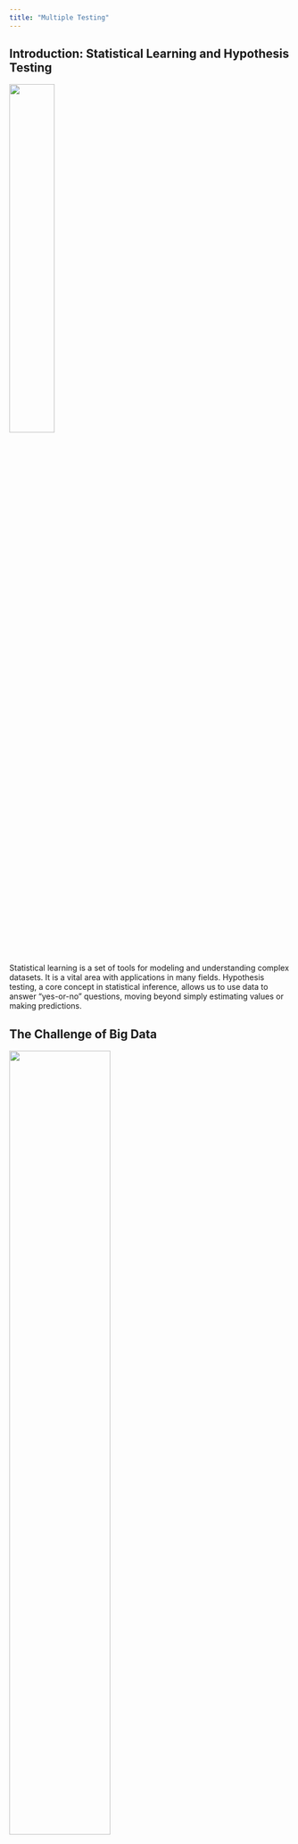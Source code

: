 ```yaml
---
title: "Multiple Testing"
---
```


## Introduction: Statistical Learning and Hypothesis Testing

::: {layout="[5,5]"}
![](https://www.statlearning.com/s/The-Elements-of-Statistical-Learning-2nd-Edition-Springer.jpeg){width=40%}

Statistical learning is a set of tools for modeling and understanding complex datasets. It is a vital area with applications in many fields. Hypothesis testing, a core concept in statistical inference, allows us to use data to answer "yes-or-no" questions, moving beyond simply estimating values or making predictions.
:::

## The Challenge of Big Data

::: {layout="[5,5]"}
![](https://www.inventateq.com/top-stories/wp-content/uploads/2024/05/bigdata2.png.webp){width=60%}

In today's world of "big data," we're often faced with testing hundreds or even thousands of hypotheses at once. This is called **multiple testing**. The main challenge is to avoid "false positives" — incorrectly rejecting a true null hypothesis. We want to make sure our "discoveries" are real, not just random noise! 🔍
:::

## Review of Hypothesis Testing

Hypothesis testing gives us a formal way to use data to answer specific questions.  It provides a structured framework to evaluate evidence and make informed decisions.

- **Goal:**  Decide if there's enough evidence to reject a pre-defined assumption (the null hypothesis).

- **Examples:**
    - In linear regression, is a specific coefficient significantly different from zero? This tells us if a predictor truly influences the outcome.
    - In a clinical trial, does a new drug actually lower blood pressure compared to a placebo?

## Steps in Hypothesis Testing

We generally follow these steps:

1.  **Define Hypotheses:**
    -   **Null Hypothesis (H₀):** The default assumption – usually representing "no effect" or "no difference."
    -   **Alternative Hypothesis (Hₐ):**  What we suspect might be true if H₀ isn't.

2.  **Construct Test Statistic:**  Calculate a value that summarizes how strongly the data contradicts H₀.

## Steps in Hypothesis Testing (Continued)

3.  **Compute p-value:**  Find the probability of seeing data as extreme (or more extreme) than what we observed, *assuming H₀ is true*.

4.  **Decide:**  Based on the p-value (and a pre-set threshold), decide whether to reject H₀.

## Defining the Hypotheses

::: { .callout-note appearance="simple" }
**Null Hypothesis (H₀):** The baseline assumption. We look for evidence *against* this. Think of it like the "status quo" or "innocent until proven guilty."
:::

::: { .callout-note appearance="simple" }
**Alternative Hypothesis (Hₐ):** What we think might be true if H₀ is false. It's often the opposite of H₀.  For instance, if H₀ is "A=B," then Hₐ is "A≠B."
:::

## Constructing the Test Statistic

- The test statistic measures how far the data is from what we'd expect if H₀ were true.

- The exact formula depends on the specific hypothesis.

- **Example:** If we're comparing the average values (means) of two groups (like treatment and control), we often use a **two-sample t-statistic**.

## Two-Sample t-statistic: Formula

The two-sample t-statistic is calculated like this:

$$
T = \frac{\hat{\mu}_t - \hat{\mu}_c}{s \sqrt{\frac{1}{n_t} + \frac{1}{n_c}}}
$$

where:

-   $ \hat{\mu}_t, \hat{\mu}_c$:  The *sample means* of the treatment and control groups. These are our best guesses for the true average values.
-   $ n_t, n_c $: The number of observations in each group.
-   $ s $: The "pooled standard deviation" (explained next).

## Pooled Standard Deviation

The pooled standard deviation, *s*, combines the variability within each group:

$$ s = \sqrt{\frac{(n_t - 1)s_t^2 + (n_c - 1)s_c^2}{n_t + n_c - 2}} $$

-   $s_t^2$ and $s_c^2$ are the sample variances of the treatment and control groups.  They measure how spread out the data is within each group.

- A large absolute value of T (|T|) suggests that the group means are significantly different, providing evidence *against* the null hypothesis.

## Computing the p-value

- **p-value:** The probability of observing a test statistic as extreme as (or more extreme than) the one we calculated, *if the null hypothesis were actually true*.

- A small p-value means the data is unlikely under H₀, providing strong evidence *against* it.

## p-value: Important Clarification

::: { .callout-note appearance="simple" }
The p-value is **not** the probability that H₀ is true. It's the probability of seeing the observed *data* (or more extreme data), *given that* H₀ *is* true. This is a very important distinction! 🧐
:::

## Example: p-value Interpretation

![Density function for N(0,1)](https://axwslyfy9krb.objectstorage.ap-singapore-1.oci.customer-oci.com/n/axwslyfy9krb/b/qiufei/o/textbook%2Fisl_figures%2F6_7.svg)

This figure shows the probability density function of a standard normal distribution, often called a "bell curve." The vertical line marks a value of 2.33.

## Example: p-value Interpretation (Continued)

- Only 1% of the area under the curve is to the right of 2.33.
- This means there's only a 2% chance of getting a value from this distribution that's either greater than 2.33 or less than -2.33.
- If our test statistic follows this distribution when H₀ is true, and we observe a test statistic of T = 2.33, the p-value would be 0.02.

## Null Distribution

- The **null distribution** is the probability distribution of the test statistic *assuming the null hypothesis is true*.  It tells us what values of the test statistic are likely (or unlikely) if there's no real effect.

- Common examples:
    - Normal distribution (bell curve)
    - t-distribution (similar to normal, but used for smaller samples)
    - χ²-distribution (Chi-squared distribution)
    - F-distribution

- We need to know the null distribution to calculate p-values.

## Decision Making

- We reject H₀ if the p-value is smaller than a pre-defined "significance level" (α).

- **Significance level (α):**  The cutoff for rejecting H₀.  A common choice is α = 0.05 (5%).

- **Decision Rule:**
    - If p-value < α, we reject H₀.
    - If p-value ≥ α, we *fail to reject* H₀.

## Decision Making: Important Note

::: { .callout-note appearance="simple" }
We never "accept" H₀. We only "reject" or "fail to reject" it. Failing to reject doesn't mean H₀ is definitely true, just that we don't have enough evidence to say it's false.
:::

## Type I and Type II Errors: A Table

|                  | H₀ True        | H₀ False       |
|-------------------|-----------------|-----------------|
| Reject H₀        | Type I Error   | Correct Decision|
| Fail to Reject H₀| Correct Decision| Type II Error  |

- **Type I error:** Rejecting H₀ when it's actually true (a "false positive"). The probability of this is α (the significance level).
- **Type II error:** Failing to reject H₀ when it's actually false (a "false negative").

## Type I and Type II Errors: Definitions

- **Power:** The probability of correctly rejecting H₀ when it's false (1 - Probability of Type II error). We want high power! 💪

- Our goal is to control the chance of Type I errors (α) while maximizing power (minimizing Type II errors).

## The Challenge of Multiple Testing

- When testing a *single* hypothesis, it's relatively easy to control the Type I error rate (α).

- **Problem:** When we test *many* hypotheses at the same time, the chance of making *at least one* Type I error goes way up, even if each individual test has a low α.

## Multiple Testing: An Analogy

- **Analogy:** Imagine flipping a fair coin many times. Each flip has a 50/50 chance, but if you flip enough times, you're *bound* to see some "unlikely" streaks (like all heads) just by random chance.

- Similarly, when testing many hypotheses, some will look "significant" (low p-value) just by chance, even if all the null hypotheses are true.

## Illustration: The Stockbroker

- A stockbroker claims they can predict whether Apple's stock will go up or down for the next 10 days.

- They email 1024 potential clients, each getting a different sequence of predictions (2¹⁰ = 1024 possible sequences).

- Just by chance, one client will get a perfect prediction! They might think the stockbroker is amazing, but it's just random luck.

- This shows how making many "guesses" (tests) can lead to seemingly significant results purely by chance.

## Family-Wise Error Rate (FWER)

- **FWER:** The probability of making *at least one* Type I error (false positive) among *all* the hypothesis tests we do.

- If all *m* tests are independent and all null hypotheses are true, then:

$$ \text{FWER}(\alpha) = 1 - (1 - \alpha)^m $$

- This formula shows that the FWER increases quickly as *m* (the number of tests) increases.

## FWER Example: Visualized

![FWER vs. Number of Hypotheses](https://axwslyfy9krb.objectstorage.ap-singapore-1.oci.customer-oci.com/n/axwslyfy9krb/b/qiufei/o/textbook%2Fisl_figures%2F13_2.svg)

This graph shows how the FWER changes as we test more hypotheses (the x-axis is on a log scale), for different values of α.

## FWER Example: Interpretation

- The dashed line is at 0.05.

- To keep the FWER at 0.05 when testing 50 null hypotheses, we need to control the Type I error for *each individual hypothesis* at a much lower level (around α = 0.001).

- As we test more hypotheses, we need to be more and more strict with our individual significance levels to maintain the same overall FWER.

## Controlling the FWER

- To control the FWER at a specific level (α), we need stricter rules for rejecting each hypothesis.

- Common methods:
    - **Bonferroni Correction:** Very simple, but often too conservative.
    - **Holm's Method:** Less conservative than Bonferroni.

## Bonferroni Correction

- **Rule:** Reject H₀j if its p-value is less than α/m. Divide the desired overall significance level (α) by the number of tests (m).

- **Guarantee:**  FWER(α/m) ≤ m × α/m = α. The Bonferroni correction ensures the FWER is no larger than α.

- **Advantages:**
    -  Easy to do.
    -  Guaranteed FWER control.

- **Disadvantage:**
    -  Can be very conservative (low power), especially when *m* is large.  We might miss real effects.

## Holm's Method

Holm's method is a *step-down* procedure, which is less conservative than Bonferroni:

1.  **Specify α:** Choose the desired overall FWER (e.g., α = 0.05).
2.  **Compute p-values:** Calculate p-values (p1, ..., pm) for all *m* hypotheses.
3.  **Order p-values:** Sort the p-values from smallest to largest: p(1) ≤ p(2) ≤ ... ≤ p(m).
4.  **Find L:**
    $$ L = \min\big\{j:p_{(j)} > \frac{\alpha}{m+1-j} \big\} $$

## Holm's Method (Continued)

5.  **Reject:** Reject all null hypotheses H0j for which pj < p(L).

- **Advantages:**
    - Controls the FWER.
    - Less conservative than Bonferroni (higher power). Holm will always reject at least as many hypotheses as Bonferroni, and usually more.

## Holm's method illustration

![Holm's and Bonferroni](https://axwslyfy9krb.objectstorage.ap-singapore-1.oci.customer-oci.com/n/axwslyfy9krb/b/qiufei/o/textbook%2Fisl_figures%2F13_3.svg)

Each panel shows sorted p-values from simulations with 10 hypotheses. Black dots are true null hypotheses (2 out of 10), and red dots are false null hypotheses.

## Holm's method illustration (Continued)

- The black line is the Bonferroni threshold (α/m).
- The blue line is the Holm threshold (α/(m+1-j)).
- The area between the lines shows hypotheses rejected by Holm but not Bonferroni.
- Holm rejects more hypotheses, giving it higher power.

## Other FWER Control Methods

- **Tukey's Method:**  Specifically for comparing all possible pairs of group means in ANOVA (Analysis of Variance).

- **Scheffé's Method:**  Allows testing *any* linear combination of group means, even after seeing the data.  Very flexible, but also very conservative.

- These are more powerful than Bonferroni/Holm in their specific situations, but less general.

## Trade-Off: FWER and Power

![FWER and Power](https://axwslyfy9krb.objectstorage.ap-singapore-1.oci.customer-oci.com/n/axwslyfy9krb/b/qiufei/o/textbook%2Fisl_figures%2F13_5.svg)

This plot shows how FWER and power are related in a simulation where 90% of the null hypotheses are true.

## Trade-Off: FWER and Power (Continued)

- As *m* (number of hypotheses) increases, power goes down for a fixed FWER.

- Controlling the FWER very strictly (low α) means lower power (more Type II errors). We're less likely to find true effects.

- The dashed vertical line is at FWER = 0.05.

- This shows the key trade-off: being more conservative (controlling FWER) reduces our ability to find real effects.

## False Discovery Rate (FDR)

- **FDR:** The expected proportion of *false positives* (Type I errors) among all the *rejected* null hypotheses.

$$ \text{FDR} = E\left(\frac{\text{Number of Type I Errors}}{\text{Number of Rejected Hypotheses}}\right) = E\left(\frac{V}{R}\right) $$

- Where V is the number of Type I Errors and R is the number of Rejected Hypotheses.

- Controlling the FDR is *less strict* than controlling the FWER. It allows for *some* false positives, but aims to keep their proportion low.

## FDR: Motivation

- **Motivation:** In exploratory studies with many hypotheses (*m*), we might be okay with *some* false positives to discover more true effects. We're prioritizing discovery over absolute certainty.

- FDR control is good when we're more interested in finding potential leads than in making rock-solid claims.

## Benjamini-Hochberg (BH) Procedure

The Benjamini-Hochberg (BH) procedure is a popular way to control the FDR at a desired level, *q*:

1.  **Specify *q*:** Choose the desired FDR level (e.g., *q* = 0.10).
2.  **Compute p-values:** Get p-values (p1, ..., pm) for all *m* hypotheses.
3.  **Order p-values:** Sort them from smallest to largest: p(1) ≤ p(2) ≤ ... ≤ p(m).
4. **Find L:**
    $$L = \max\{j : p_{(j)} \leq qj/m\}.$$
5. **Reject:** Reject all null hypotheses H0j for which pj ≤ p(L).

## Benjamini-Hochberg (BH) Procedure (Continued)

- **Guarantee:** The BH procedure guarantees that FDR ≤ *q* if the p-values are independent (or have some types of mild dependence).

- **Key Idea:** The cutoff for rejecting a hypothesis depends on *all* the p-values (through *L*), not just its own. This adaptive cutoff makes it less conservative than Bonferroni or Holm.

## Example: BH and Bonferroni

![BH and Bonferroni](https://axwslyfy9krb.objectstorage.ap-singapore-1.oci.customer-oci.com/n/axwslyfy9krb/b/qiufei/o/textbook%2Fisl_figures%2F13_6.svg)

This figure shows the same set of 2000 ordered p-values, comparing Bonferroni (FWER control) and BH (FDR control) thresholds.

## Example: BH and Bonferroni (Continued)

- Green lines are Bonferroni thresholds for different α levels.
- Orange lines are BH thresholds for different *q* levels.
- Blue dots show p-values of rejected null hypotheses under BH.
- BH rejects many more hypotheses than Bonferroni for the same level of error control (e.g., compare α=0.1 and q=0.1). This shows the increased power of FDR control.

## Re-Sampling Approaches

- So far, we've assumed we know the *theoretical null distribution* of the test statistic (like the t-distribution or F-distribution).

- **Problem:** Sometimes, the theoretical null distribution is unknown, or the assumptions needed for it to be valid aren't met (e.g., data isn't normally distributed, small sample size).

- **Solution:** Use *re-sampling* methods (like permutation tests) to *estimate* the null distribution from the data itself.

## Permutation Test: Example

- Suppose we want to compare the average values of two groups (X and Y).

- **Null Hypothesis (H₀):** The distributions of X and Y are the same. This means the group labels ("X" or "Y") are essentially random.

- **Idea:** If H₀ is true, then randomly swapping observations between the groups shouldn't systematically change the test statistic.

- We can *permute* (shuffle) the data many times, calculate the test statistic each time, and build an empirical null distribution.

## Permutation Test: Steps

1.  **Calculate the test statistic:** Compute the test statistic (e.g., the t-statistic) on the *original* data.

2.  **Repeat many times:**
    -   Randomly shuffle the observations between the two groups.
    -   Calculate the test statistic on the *shuffled* data.

3.  **Calculate the p-value:** The p-value is the proportion of shuffled test statistics that are as extreme as (or more extreme than) the original test statistic.

## Resampling for FDR Control

- We can also use re-sampling to estimate the FDR directly, without calculating p-values first.

- The idea is to approximate:
    -   E(V): The expected number of false positives. We estimate this by shuffling the data (simulating the null hypothesis) and counting how many hypotheses we'd reject.
    -   R: The total number of rejections on the *original* data.

$$FDR = E(\frac{V}{R}) \approx \frac{E(V)}{R} $$

- Using re-sampling to estimate the null distribution can combine information across multiple hypotheses.

## When is Re-Sampling Useful?

- When the theoretical null distribution is unknown or unreliable.
- When assumptions for the theoretical distribution are violated (e.g., data isn't normally distributed, sample size is small).
- Provides a flexible way to do hypothesis testing in complex situations where standard theoretical results don't apply.

## Re-Sampling Example: Comparison with Theoretical Null

![Theoretical and resampling null distribution comparison](https://axwslyfy9krb.objectstorage.ap-singapore-1.oci.customer-oci.com/n/axwslyfy9krb/b/qiufei/o/textbook%2Fisl_figures%2F13_7.svg)

This shows the theoretical and re-sampling null distributions for the 11th gene in the Khan dataset. They're very similar. The theoretical p-value is 0.041, and the re-sampling p-value is 0.042.

## Re-Sampling Example: Different Distributions

![Theoretical and resampling null distribution comparison](https://axwslyfy9krb.objectstorage.ap-singapore-1.oci.customer-oci.com/n/axwslyfy9krb/b/qiufei/o/textbook%2Fisl_figures%2F13_8.svg)

This shows the theoretical and re-sampling null distributions for the 877th gene in the Khan dataset. They're quite *different*. The theoretical p-value is 0.571, and the re-sampling p-value is 0.673. This shows how re-sampling can be more accurate when the theoretical distribution isn't a good fit.

## Summary

- **Multiple testing:** Testing many hypotheses at once increases the risk of false positives (Type I errors).

- **FWER control:** Strict methods like Bonferroni and Holm control the chance of *any* false positives, but can have low power.

- **FDR control:** Less strict, allowing some false positives to increase discovery. The Benjamini-Hochberg (BH) procedure is a common method.

- **Re-sampling:** A flexible way to estimate null distributions and do inference when theoretical assumptions are violated or the null distribution is unknown.

## Thoughts for Discussion 🤔

- How do you choose between controlling the FWER and the FDR in practice?  What factors affect your decision?

- What are the trade-offs in choosing a stricter (FWER) versus a more lenient (FDR) approach?

- Can you think of real-world situations where multiple testing is important (e.g., genomics, A/B testing, finance)?

- When would you prefer to use a re-sampling approach (like a permutation test) instead of a theoretical null distribution?
